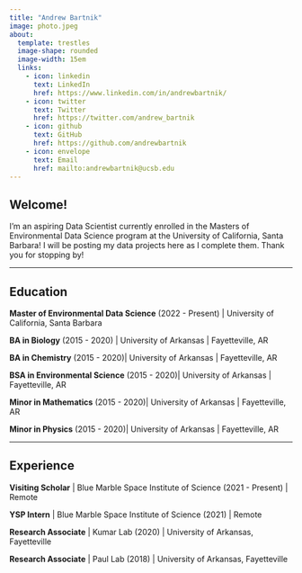 ```yaml
---
title: "Andrew Bartnik"
image: photo.jpeg
about: 
  template: trestles
  image-shape: rounded
  image-width: 15em
  links:
    - icon: linkedin 
      text: LinkedIn
      href: https://www.linkedin.com/in/andrewbartnik/
    - icon: twitter 
      text: Twitter
      href: https://twitter.com/andrew_bartnik
    - icon: github 
      text: GitHub
      href: https://github.com/andrewbartnik
    - icon: envelope 
      text: Email
      href: mailto:andrewbartnik@ucsb.edu
---
```



## **Welcome!**

I'm an aspiring Data Scientist currently enrolled in the Masters of Environmental Data Science program at the University of California, Santa Barbara! I will be posting my data projects here as I complete them. Thank you for stopping by!

-----------

## **Education**

**Master of Environmental Data Science** (2022 - Present) | 
University of California, Santa Barbara

**BA in Biology** (2015 - 2020) | 
University of Arkansas | Fayetteville, AR

**BA in Chemistry** (2015 - 2020)| 
University of Arkansas | Fayetteville, AR

**BSA in Environmental Science** (2015 - 2020)| 
University of Arkansas | Fayetteville, AR

**Minor in Mathematics** (2015 - 2020)| 
University of Arkansas | Fayetteville, AR

**Minor in Physics** (2015 - 2020)| 
University of Arkansas | Fayetteville, AR

------------

## **Experience**

**Visiting Scholar** | Blue Marble Space Institute of Science  (2021 - Present) | 
Remote

**YSP Intern** | Blue Marble Space Institute of Science (2021) | Remote

**Research Associate** | Kumar Lab (2020) | University of Arkansas, Fayetteville

**Research Associate** | Paul Lab (2018) | University of Arkansas, Fayetteville

